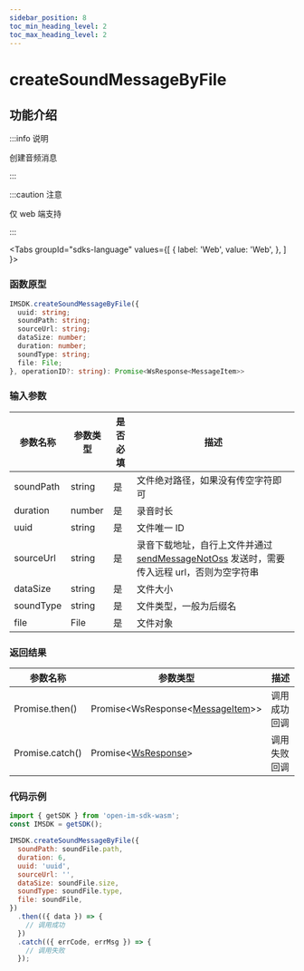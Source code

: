 ```yaml
---
sidebar_position: 8
toc_min_heading_level: 2
toc_max_heading_level: 2
---
```


# createSoundMessageByFile

## 功能介绍

:::info 说明

创建音频消息

:::

:::caution 注意

仅 web 端支持

:::

<Tabs
groupId="sdks-language"
values={[
{ label: 'Web', value: 'Web', },
]
}>

<TabItem value="Web">

### 函数原型

```ts showLineNumbers
IMSDK.createSoundMessageByFile({
  uuid: string;
  soundPath: string;
  sourceUrl: string;
  dataSize: number;
  duration: number;
  soundType: string;
  file: File;
}, operationID?: string): Promise<WsResponse<MessageItem>>
```

### 输入参数

| 参数名称  | 参数类型 | 是否必填 | 描述                                                                                                                                    |
| --------- | -------- | -------- | --------------------------------------------------------------------------------------------------------------------------------------- |
| soundPath | string   | 是       | 文件绝对路径，如果没有传空字符即可                                                                                                      |
| duration  | number   | 是       | 录音时长                                                                                                                                |
| uuid      | string   | 是       | 文件唯一 ID                                                                                                                             |
| sourceUrl | string   | 是       | 录音下载地址，自行上文件并通过[sendMessageNotOss](/api/message/sendMessageNotOss.mdx) 发送时，需要传入远程 url，否则为空字符串 |
| dataSize  | string   | 是       | 文件大小                                                                                                                                |
| soundType | string   | 是       | 文件类型，一般为后缀名                                                                                                                  |
| file      | File     | 是       | 文件对象                                                                                                                                |

### 返回结果

| 参数名称        | 参数类型                                                                     | 描述         |
| --------------- | ---------------------------------------------------------------------------- | ------------ |
| Promise.then()  | Promise<WsResponse<[MessageItem](/class/message/messageInfo.mdx)>\> | 调用成功回调 |
| Promise.catch() | Promise<[WsResponse](/class/response.mdx)\>                         | 调用失败回调 |

### 代码示例

```js showLineNumbers
import { getSDK } from 'open-im-sdk-wasm';
const IMSDK = getSDK();

IMSDK.createSoundMessageByFile({
  soundPath: soundFile.path,
  duration: 6,
  uuid: 'uuid',
  sourceUrl: '',
  dataSize: soundFile.size,
  soundType: soundFile.type,
  file: soundFile,
})
  .then(({ data }) => {
    // 调用成功
  })
  .catch(({ errCode, errMsg }) => {
    // 调用失败
  });
```

</TabItem>
</Tabs>
